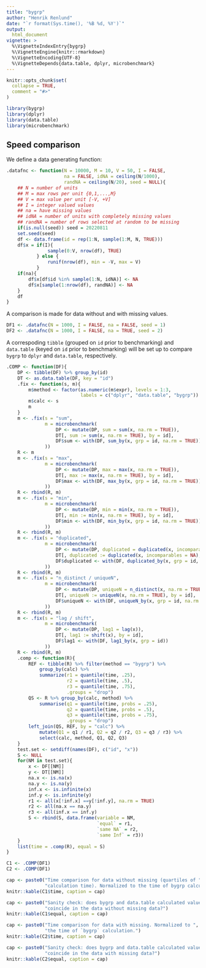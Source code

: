 ```yaml
---
title: "bygrp"
author: "Henrik Renlund"
date: "`r format(Sys.time(), '%B %d, %Y')`"
output:
  html_document
vignette: >
  %\VignetteIndexEntry{bygrp}
  %\VignetteEngine{knitr::rmarkdown}
  %\VignetteEncoding{UTF-8}
  %\VignetteDepends{data.table, dplyr, microbenchmark}
---
```


```r
knitr::opts_chunk$set(
  collapse = TRUE,
  comment = "#>"
)
```

```r
library(bygrp)
library(dplyr)
library(data.table)
library(microbenchmark)
```

## Speed comparison

We define a data generating function:
```r
.datafnc <- function(N = 10000, M = 10, V = 50, I = FALSE,
                     na = FALSE, idNA = ceiling(N/1000),
                     randNA = ceiling(N/20), seed = NULL){
    ## N = number of units
    ## M = max rows per unit {0,1,...,M}
    ## V = max value per unit [-V, +V]
    ## I = integer valued values
    ## na = have missing values
    ## idNA = number of units with completely missing values
    ## randNA = number of rows selected at random to be missing
    if(is.null(seed)) seed = 20220811
    set.seed(seed)
    df <- data.frame(id = rep(1:N, sample(1:M, N, TRUE)))
    df$x = if(I){
               sample(0:V, nrow(df), TRUE)
           } else {
               runif(nrow(df), min = -V, max = V)
           }
    if(na){
        df$x[df$id %in% sample(1:N, idNA)] <- NA
        df$x[sample(1:nrow(df), randNA)] <- NA
    }
    df
}
```

A comparison is made for data without and with missing values.

```r
DF1 <- .datafnc(N = 1000, I = FALSE, na = FALSE, seed = 1)
DF2 <- .datafnc(N = 1000, I = FALSE, na = TRUE, seed = 2)
```

A correspoding `tibble` (grouped on `id` prior to benchmarking) and `data.table`
(keyed on `id` prior to benchmarking) will be set up to compare `bygrp` to
`dplyr` and `data.table`, respectively.

```r

.COMP <- function(DF){
    DP <- tibble(DF) %>% group_by(id)
    DT <- as.data.table(DF, key = "id")
    .fix <- function(s, m){
        m$method <- factor(as.numeric(m$expr), levels = 1:3,
                           labels = c("dplyr", "data.table", "bygrp"))
        m$calc <- s
        m
    }
    m <- .fix(s = "sum",
              m = microbenchmark(
                  DP <- mutate(DP, sum = sum(x, na.rm = TRUE)),
                  DT[, sum := sum(x, na.rm = TRUE), by = id],
                  DF$sum <- with(DF, sum_by(x, grp = id, na.rm = TRUE))
              ))
    R <- m
    m <- .fix(s = "max",
              m = microbenchmark(
                  DP <- mutate(DP, max = max(x, na.rm = TRUE)),
                  DT[, max := max(x, na.rm = TRUE), by = id],
                  DF$max <- with(DF, max_by(x, grp = id, na.rm = TRUE))
              ))
    R <- rbind(R, m)
    m <- .fix(s = "min",
              m = microbenchmark(
                  DP <- mutate(DP, min = min(x, na.rm = TRUE)),
                  DT[, min := min(x, na.rm = TRUE), by = id],
                  DF$min <- with(DF, min_by(x, grp = id, na.rm = TRUE))
              ))
    R <- rbind(R, m)
    m <- .fix(s = "duplicated",
              m = microbenchmark(
                  DP <- mutate(DP, duplicated = duplicated(x, incomparables = NA)),
                  DT[, duplicated := duplicated(x, incomparables = NA), by = id],
                  DF$duplicated <- with(DF, duplicated_by(x, grp = id, na.rm = TRUE))
              ))
    R <- rbind(R, m)
    m <- .fix(s = "n_distinct / uniqueN",
              m = microbenchmark(
                  DP <- mutate(DP, uniqueN = n_distinct(x, na.rm = TRUE)),
                  DT[, uniqueN := uniqueN(x, na.rm = TRUE), by = id],
                  DF$uniqueN <- with(DF, uniqueN_by(x, grp = id, na.rm = TRUE))
              ))
    R <- rbind(R, m)
    m <- .fix(s = "lag / shift",
              m = microbenchmark(
                  DP <- mutate(DP, lag1 = lag(x)),
                  DT[, lag1 := shift(x), by = id],
                  DF$lag1 <- with(DF, lag1_by(x, grp = id))
              ))
    R <- rbind(R, m)
    .comp <- function(R){
        REF <- tibble(R) %>% filter(method == "bygrp") %>%
            group_by(calc) %>%
            summarize(r1 = quantile(time, .25),
                      r2 = quantile(time, .5),
                      r3 = quantile(time, .75),
                      .groups = "drop")
        QS <- R %>% group_by(calc, method) %>%
            summarise(q1 = quantile(time, probs = .25),
                      q2 = quantile(time, probs = .5),
                      q3 = quantile(time, probs = .75),
                      .groups = "drop")
        left_join(QS, REF, by = "calc") %>%
            mutate(Q1 = q1 / r1, Q2 = q2 / r2, Q3 = q3 / r3) %>%
            select(calc, method, Q1, Q2, Q3)
    }
    test.set <- setdiff(names(DF), c("id", "x"))
    S <- NULL
    for(NM in test.set){
        x <- DF[[NM]]
        y <- DT[[NM]]
        na.x <- is.na(x)
        na.y <- is.na(y)
        inf.x <- is.infinite(x)
        inf.y <- is.infinite(y)
        r1 <- all(x[!inf.x] ==y[!inf.y], na.rm = TRUE)
        r2 <- all(na.x == na.y)
        r3 <- all(inf.x == inf.y)
        S <- rbind(S, data.frame(variable = NM,
                                 `equal` = r1,
                                 `same NA` = r2,
                                 `same Inf` = r3))
    }
    list(time = .comp(R), equal = S)
}

C1 <- .COMP(DF1)
C2 <- .COMP(DF1)

```

```r
cap <- paste0("Time comparison for data without missing (quartiles of ",
              "calculation time). Normalized to the time of bygrp calculation.")
knitr::kable(C1$time, caption = cap)
```

```r
cap <- paste0("Sanity check: does bygrp and data.table calculated values ",
              "coincide in the data without missing data?")
knitr::kable(C1$equal, caption = cap)
```

```r
cap <- paste0("Time comparison for data with missing. Normalized to ",
              "the time of `bygrp` calculation.")
knitr::kable(C2$time, caption = cap)
```

```r
cap <- paste0("Sanity check: does bygrp and data.table calculated values ",
              "coincide in the data with missing data?")
knitr::kable(C2$equal, caption = cap)
```
